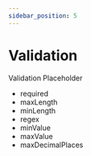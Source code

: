 ```yaml
---
sidebar_position: 5
---
```


# Validation

Validation Placeholder

- required
- maxLength
- minLength
- regex
- minValue
- maxValue
- maxDecimalPlaces
